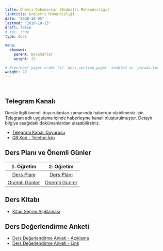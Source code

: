```yaml
---
title: Önemli Dokümanlar (Endüstri Mühendisliği)
linktitle: Endüstri Mühendisliği
date: "2020-10-05"
lastmod: "2020-10-13"
draft: false
# toc: true
type: docs

menu:
  ekonomi:
    parent: Dokümanlar
    weight: 22

# Prev/next pager order (if `docs_section_pager` enabled in `params.toml`)
weight: 22
---
```


<br>

## Telegram Kanalı
Dersle ilgili önemli duyurulardan zamanında haberdar olabilmeniz için [Telegram](https://telegram.org/) adlı uygulama içinde haberleşme kanalı oluşturulmuştur. Detaylı bilgiye aşağıdaki dokümanlardan ulaşabilirsiniz.  

- [Telegram Kanalı Duyurusu](`r paste0(ekonomi.path, "IE/Ekonomi_Telegram Kanali Duyurusu_Bilgilendirme.pdf")`)
- [QR Kod - Telefon İçin](`r paste0(ekonomi.path, "IE/Ekonomi_Telegram Kanali Duyurusu_Ilan.pdf")`)

## Ders Planı ve Önemli Günler
<!-- - [Ders Planı - 1. Öğretim](`r paste0(ekonomi.path, "IE/Ekonomi_1O - Ders Plani (Kara).pdf")`) -->
<!-- - [Önemli Günler - 1. Öğretim](`r paste0(ekonomi.path, "IE/Ekonomi_1O - Onemli Gunler (Kara).pdf")`) -->
<!-- - [Ders Planı - 2. Öğretim](`r paste0(ekonomi.path, "IE/Ekonomi_2O - Ders Plani (Kara).pdf")`) -->
<!-- - [Önemli Günler - 2. Öğretim](`r paste0(ekonomi.path, "IE/Ekonomi_2O - Onemli Gunler (Kara).pdf")`) -->

| 1. Öğretim | 2. Öğretim |
| :---: | :---: |
| [Ders Planı](`r paste0(ekonomi.path, "IE/Ekonomi_1O - Ders Plani (Kara).pdf")`) | [Ders Planı](`r paste0(ekonomi.path, "IE/Ekonomi_2O - Ders Plani (Kara).pdf")`) |
| [Önemli Günler](`r paste0(ekonomi.path, "IE/Ekonomi_1O - Onemli Gunler (Kara).pdf")`) | [Önemli Günler](`r paste0(ekonomi.path, "IE/Ekonomi_2O - Onemli Gunler (Kara).pdf")`) |

## Ders Kitabı
- [Kitap Seçimi Açıklaması](`r paste0(ekonomi.path, "Ekonomi_Kitap Secimi Aciklamasi (Kara).pdf")`)

## Ders Değerlendirme Anketi
- [Ders Değerlendirme Anketi - Açıklama](`r paste0(ekonomi.path, "IE/Ekonomi_Ders Degerlendirme Anketi.pdf")`)
- [Ders Değerlendirme Anketi - Link](https://forms.gle/CVsdVSfWUKiWVMjh8)

